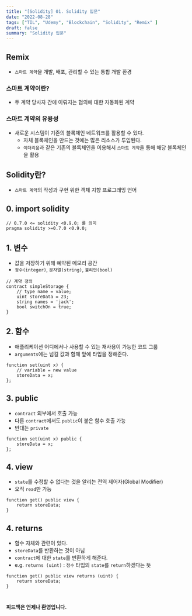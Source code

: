 ```yaml
---
title: "[Solidity] 01. Solidity 입문"
date: "2022-08-28"
tags: ["TIL", "Udemy", "Blockchain", "Solidity", "Remix" ]
draft: false
summary: "Solidity 입문"
---
```


## Remix
- `스마트 계약`을 개발, 배포, 관리할 수 있는 통합 개발 환경

### 스마트 계약이란?
- 두 계약 당사자 간에 이뤄지는 협의에 대한 자동화된 계약

### 스마트 계약의 유용성
- 새로운 시스템이 기존의 블록체인 네트워크를 활용할 수 있다.
    - 자체 블록체인을 만드는 것에는 많은 리소스가 투입된다.
    - `이더리움`과 같은 기존의 블록체인을 이용해서 `스마트 게약`을 통해 해당 블록체인을 활용


## Solidity란?
- `스마트 계약`의 작성과 구현 위한 객체 지향 프로그래밍 언어

## 0. import solidity

```solidity
// 0.7.0 <= solidity <0.9.0; 를 의미
pragma solidity >=0.7.0 <0.9.0;
```



## 1. 변수

- 값을 저장하기 위해 예약된 메모리 공간
- `정수(integer)`, `문자열(string)`, `불리언(bool)`

```solidity
// 계약 정의
contract simpleStorage {
    // type name = value;
	uint storeData = 23;
	string names = 'jack';
	bool switchOn = true;
}
```

## 2. 함수

- 애플리케이션 어디에서나 사용할 수 있는 재사용이 가능한 코드 그룹
- `arguments`에는 넘길 값과 함께 앞에 타입을 정해준다.
```solidity
function set(uint x) {
    // variable = new value
	storeData = x;
};

```

## 3. public

- `contract` 외부에서 호출 가능
- 다른 `contract`에서도 `public`이 붙은 함수 호출 가능
- 반대는 `private`

```solidity
function set(uint x) public {
	storeData = x;
};
```

## 4. view

- `state`를 수정할 수 없다는 것을 알리는 전역 제어자(Global Modifier)
- 오직 `read`만 가능

```solidity
function get() public view {
	return storeData;
}
```

## 4. returns

- 함수 자체와 관련이 있다.
- `storeData`를 반환하는 것이 아님
- `contract`에 대한 `state`를 반환하게 해준다.
- e.g. `returns (uint)` : `정수` 타입의 `state`를 `return`하겠다는 뜻

```solidity
function get() public view returns (uint) {
	return storeData;
}
```

#

#### 피드백은 언제나 환영입니다.

